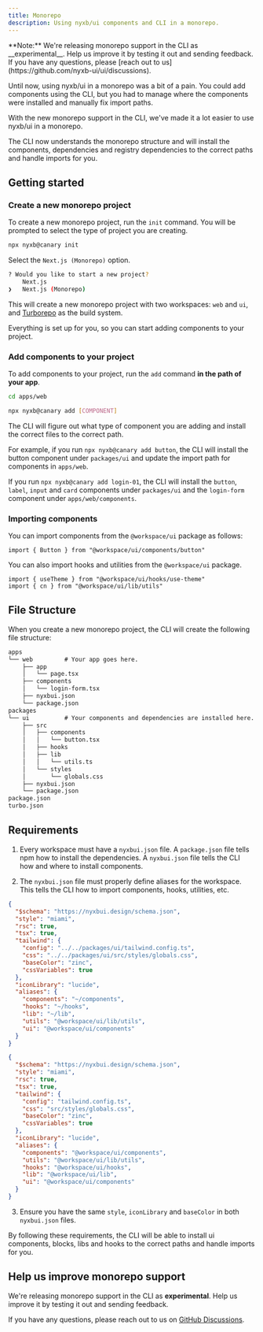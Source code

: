 ```yaml
---
title: Monorepo
description: Using nyxb/ui components and CLI in a monorepo.
---
```


<Callout>
  **Note:** We're releasing monorepo support in the CLI as __experimental__.
  Help us improve it by testing it out and sending feedback. If you have any
  questions, please [reach out to
  us](https://github.com/nyxb-ui/ui/discussions).
</Callout>

Until now, using nyxb/ui in a monorepo was a bit of a pain. You could add
components using the CLI, but you had to manage where the components
were installed and manually fix import paths.

With the new monorepo support in the CLI, we've made it a lot easier to use
nyxb/ui in a monorepo.

The CLI now understands the monorepo structure and will install the components,
dependencies and registry dependencies to the correct paths and handle imports
for you.

## Getting started

<Steps>

### Create a new monorepo project

To create a new monorepo project, run the `init` command. You will be prompted
to select the type of project you are creating.

```bash
npx nyxb@canary init
```

Select the `Next.js (Monorepo)` option.

```bash
? Would you like to start a new project?
    Next.js
❯   Next.js (Monorepo)
```

This will create a new monorepo project with two workspaces: `web` and `ui`,
and [Turborepo](https://turbo.build/repo/docs) as the build system.

Everything is set up for you, so you can start adding components to your project.

### Add components to your project

To add components to your project, run the `add` command **in the path of your app**.

```bash
cd apps/web
```

```bash
npx nyxb@canary add [COMPONENT]
```

The CLI will figure out what type of component you are adding and install the
correct files to the correct path.

For example, if you run `npx nyxb@canary add button`, the CLI will install the button component under `packages/ui` and update the import path for components in `apps/web`.

If you run `npx nyxb@canary add login-01`, the CLI will install the `button`, `label`, `input` and `card` components under `packages/ui` and the `login-form` component under `apps/web/components`.

### Importing components

You can import components from the `@workspace/ui` package as follows:

```tsx
import { Button } from "@workspace/ui/components/button"
```

You can also import hooks and utilities from the `@workspace/ui` package.

```tsx
import { useTheme } from "@workspace/ui/hooks/use-theme"
import { cn } from "@workspace/ui/lib/utils"
```

</Steps>

## File Structure

When you create a new monorepo project, the CLI will create the following file structure:

```txt
apps
└── web         # Your app goes here.
    ├── app
    │   └── page.tsx
    ├── components
    │   └── login-form.tsx
    ├── nyxbui.json
    └── package.json
packages
└── ui          # Your components and dependencies are installed here.
    ├── src
    │   ├── components
    │   │   └── button.tsx
    │   ├── hooks
    │   ├── lib
    │   │   └── utils.ts
    │   └── styles
    │       └── globals.css
    ├── nyxbui.json
    └── package.json
package.json
turbo.json
```

## Requirements

1. Every workspace must have a `nyxbui.json` file. A `package.json` file tells npm how to install the dependencies. A `nyxbui.json` file tells the CLI how and where to install components.

2. The `nyxbui.json` file must properly define aliases for the workspace. This tells the CLI how to import components, hooks, utilities, etc.

```json title="apps/web/nyxbui.json"
{
  "$schema": "https://nyxbui.design/schema.json",
  "style": "miami",
  "rsc": true,
  "tsx": true,
  "tailwind": {
    "config": "../../packages/ui/tailwind.config.ts",
    "css": "../../packages/ui/src/styles/globals.css",
    "baseColor": "zinc",
    "cssVariables": true
  },
  "iconLibrary": "lucide",
  "aliases": {
    "components": "~/components",
    "hooks": "~/hooks",
    "lib": "~/lib",
    "utils": "@workspace/ui/lib/utils",
    "ui": "@workspace/ui/components"
  }
}
```

```json title="packages/ui/nyxbui.json"
{
  "$schema": "https://nyxbui.design/schema.json",
  "style": "miami",
  "rsc": true,
  "tsx": true,
  "tailwind": {
    "config": "tailwind.config.ts",
    "css": "src/styles/globals.css",
    "baseColor": "zinc",
    "cssVariables": true
  },
  "iconLibrary": "lucide",
  "aliases": {
    "components": "@workspace/ui/components",
    "utils": "@workspace/ui/lib/utils",
    "hooks": "@workspace/ui/hooks",
    "lib": "@workspace/ui/lib",
    "ui": "@workspace/ui/components"
  }
}
```

3. Ensure you have the same `style`, `iconLibrary` and `baseColor` in both `nyxbui.json` files.

By following these requirements, the CLI will be able to install ui components, blocks, libs and hooks to the correct paths and handle imports for you.

## Help us improve monorepo support

We're releasing monorepo support in the CLI as **experimental**. Help us improve it by testing it out and sending feedback.

If you have any questions, please reach out to us on [GitHub Discussions](https://github.com/nyxb-ui/ui/discussions).
